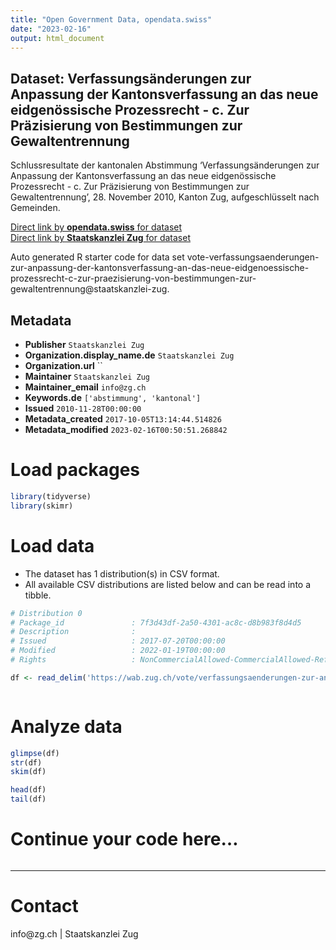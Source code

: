 ```yaml
---
title: "Open Government Data, opendata.swiss"
date: "2023-02-16"
output: html_document
---
```


## Dataset: Verfassungsänderungen zur Anpassung der Kantonsverfassung an das neue eidgenössische Prozessrecht - c. Zur Präzisierung von Bestimmungen zur Gewaltentrennung

Schlussresultate der kantonalen Abstimmung 'Verfassungsänderungen zur Anpassung der Kantonsverfassung an das neue eidgenössische Prozessrecht - c. Zur Präzisierung von Bestimmungen zur Gewaltentrennung', 28. November 2010, Kanton Zug, aufgeschlüsselt nach Gemeinden.

[Direct link by **opendata.swiss** for dataset](https://opendata.swiss/de/dataset/verfassungsanderungen-zur-anpassung-der-kantonsverfassung-an-das-neue-eidgenossische-prozessrec2)<br>
[Direct link by **Staatskanzlei Zug** for dataset](https://wab.zug.ch/vote/verfassungsaenderungen-zur-anpassung-der-kantonsverfassung-an-das-neue-eidgenoessische-prozessrecht-c-zur-praezisierung-von-bestimmungen-zur-gewaltentrennung/data)

Auto generated R starter code for data set vote-verfassungsaenderungen-zur-anpassung-der-kantonsverfassung-an-das-neue-eidgenoessische-prozessrecht-c-zur-praezisierung-von-bestimmungen-zur-gewaltentrennung@staatskanzlei-zug.

## Metadata

- **Publisher** `Staatskanzlei Zug`
- **Organization.display_name.de** `Staatskanzlei Zug`
- **Organization.url** ``
- **Maintainer** `Staatskanzlei Zug`
- **Maintainer_email** `info@zg.ch`
- **Keywords.de** `['abstimmung', 'kantonal']`
- **Issued** `2010-11-28T00:00:00`
- **Metadata_created** `2017-10-05T13:14:44.514826`
- **Metadata_modified** `2023-02-16T00:50:51.268842`


# Load packages

```r

library(tidyverse)
library(skimr)

```

# Load data

-   The dataset has 1 distribution(s) in CSV format.
-   All available CSV distributions are listed below and can be read into a tibble.

```r

# Distribution 0
# Package_id               : 7f3d43df-2a50-4301-ac8c-d8b983f8d4d5
# Description              : 
# Issued                   : 2017-07-20T00:00:00
# Modified                 : 2022-01-19T00:00:00
# Rights                   : NonCommercialAllowed-CommercialAllowed-ReferenceRequired

df <- read_delim('https://wab.zug.ch/vote/verfassungsaenderungen-zur-anpassung-der-kantonsverfassung-an-das-neue-eidgenoessische-prozessrecht-c-zur-praezisierung-von-bestimmungen-zur-gewaltentrennung/data-csv')



```

# Analyze data

```r

glimpse(df)
str(df)
skim(df)

head(df)
tail(df)

```

# Continue your code here...

```r

```

------------------------------------------------------------------------

# Contact

info@zg.ch | Staatskanzlei Zug
